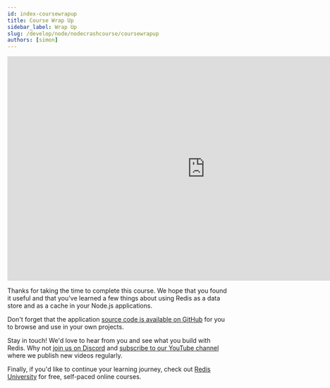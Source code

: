 ```yaml
---
id: index-coursewrapup
title: Course Wrap Up
sidebar_label: Wrap Up
slug: /develop/node/nodecrashcourse/coursewrapup
authors: [simon]
---
```



<Authors frontMatter={frontMatter} />

<div class="text--center">
  <iframe
    width="896"
    height="509"
    src="https://www.youtube.com/embed/CgsglxiuSGc"
    frameborder="0"
    allow="accelerometer; autoplay; clipboard-write; encrypted-media; gyroscope; picture-in-picture"
    allowfullscreen></iframe>
</div>

Thanks for taking the time to complete this course. We hope that you found it useful and that you've learned a few things about using Redis as a data store and as a cache in your Node.js applications.

Don't forget that the application [source code is available on GitHub](https://github.com/redislabs-training/node-js-crash-course/) for you to browse and use in your own projects.

Stay in touch! We'd love to hear from you and see what you build with Redis. Why not [join us on Discord](https://discord.gg/redis) and [subscribe to our YouTube channel](https://youtube.com/redisinc) where we publish new videos regularly.

Finally, if you'd like to continue your learning journey, check out [Redis University](https://university.redis.com) for free, self-paced online courses.
